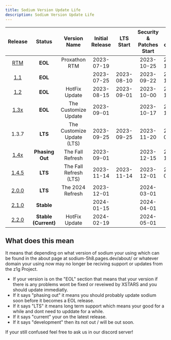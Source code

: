 ```yaml
---
title: Sodium Version Update Life
description: Sodium Version Update Life
---
```


|                                 Release                                 |        Status        |        Version Name        | Initial Release | LTS Start  | Security & Patches Start | End-of-life |
| :---------------------------------------------------------------------: | :------------------: | :------------------------: | :-------------: | :--------: | :----------------------: | :---------: |
|     [RTM](https://github.com/z1g-project/Sodium/releases/tag/1.0.0)     |       **EOL**        |       Proxathon RTM        |   2023-07-19    |            |        2023-10-25        | 2023-10-25  |
| [1.1](https://github.com/z1g-project/Sodium/releases/tag/1.0.0-patch-1) |       **EOL**        |                            |   2023-07-25    | 2023-08-10 |        2023-09-22        | 2023-10-25  |
|     [1.2](https://github.com/z1g-project/Sodium/releases/tag/1.2.0)     |       **EOL**        |       HotFix Update        |   2023-08-15    | 2023-09-01 |        2023-10-00        | 2023-10-25  |
|    [1.3x](https://github.com/z1g-project/Sodium/releases/tag/1.3.0)     |       **EOL**        |    The Customize Update    |   2023-09-01    |            |        2023-10-17        | 2023-11-25  |
|                                  1.3.7                                  |       **LTS**        | The Customize Update (LTS) |   2023-09-25    | 2023-09-25 |        2023-11-20        | 2024-01-01  |
|    [1.4x](https://github.com/z1g-project/Sodium/releases/tag/1.4.0)     |   **Phasing Out**    |      The Fall Refresh      |   2023-09-01    |            |        2023-12-15        | 2023-10-25  |
|    [1.4.5](https://github.com/z1g-project/Sodium/releases/tag/1.4.5)    |       **LTS**        |   The Fall Refresh (LTS)   |   2023-11-14    | 2023-11-14 |        2023-12-01        | 2024-02-01  |
|    [2.0.0](https://github.com/z1g-project/Sodium/releases/tag/2.0.0)    |       **LTS**        |      The 2024 Refresh      |   2023-12-01    |            |        2024-03-01        |     TBA     |
|    [2.1.0](https://github.com/z1g-project/Sodium/releases/tag/2.1.0)    |      **Stable**      |                            |   2024-01-15    |            |        2024-04-01        |     TBA     |
|    [2.2.0](https://github.com/z1g-project/Sodium/releases/tag/2.2.0)    | **Stable (Current)** |       HotFix Update        |   2024-02-19    |            |        2024-05-01        |     TBA     |

## What does this mean

It means that depending on what version of sodium your using which can be found in the about page at sodium-5h8.pages.dev/about/ or whatever domain your using now may no longer be reciving support or updates from the z1g Project.

- If your version is on the "EOL" section that means that your version if there is any problems wont be fixed or reveiwed by XSTARS and you should update immediatly.
- If it says "phasing out" it means you should probably update sodium soon before it becomes a EOL release.
- If it says "LTS" it means long term support which means your good for a while and dont need to upddate for a while.
- If it says "current" your on the latest release.
- If it says "development" then its not out / will be out soon.

If your still confused feel free to ask us in our discord server!
